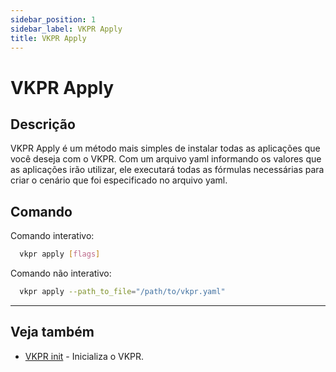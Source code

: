 ```yaml
---
sidebar_position: 1
sidebar_label: VKPR Apply
title: VKPR Apply
---
```


# VKPR Apply

## Descrição

VKPR Apply é um método mais simples de instalar todas as aplicações que você deseja com o VKPR. Com um arquivo yaml informando os valores que as aplicações irão utilizar, ele executará todas as fórmulas necessárias para criar o cenário que foi especificado no arquivo yaml.

## Comando

Comando interativo:

```bash
  vkpr apply [flags]
```

Comando não interativo:

```bash
  vkpr apply --path_to_file="/path/to/vkpr.yaml"
```

---

## Veja também

- [VKPR init](/docs/commands/init) - Inicializa o VKPR.
